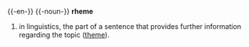 {{-en-}}
{{-noun-}}
'''rheme'''
#in linguistics, the part of a sentence that provides further information regarding the topic ([[theme]]).